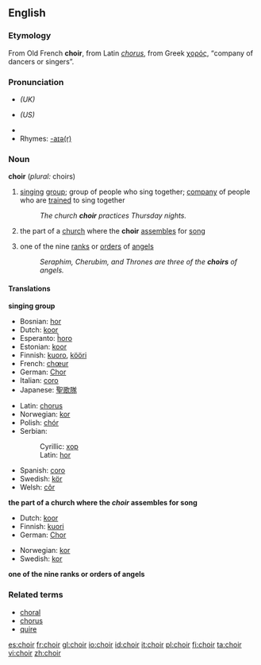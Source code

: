 {{wikipedia}}
==English==

===Etymology===
From Old French '''choir''', from Latin ''[[chorus]]'', from Greek [[χορός]], “company of dancers or singers”.

===Pronunciation===
*{{IPA|/kwaɪə(ɹ)/}} ''(UK)''
*{{IPA|/kwaɪɚ/}} ''(US)''
*{{audio|en-uk-choir.ogg|Audio (UK)}}
*Rhymes: [[Rhymes:English:-aɪə(r)|-aɪə(r)]]

===Noun===
'''choir''' (''plural:'' choirs)

# [[sing]]ing [[group]]; group of people who sing together; [[company]] of people who are [[train]]ed to sing together
#: ''The church '''choir''' practices Thursday nights.''
#the part of a [[church]] where the '''choir''' [[assemble]]s for [[song]]
# {{italbrac|Christian [[angelology]]}} one of the nine [[rank]]s or [[order]]s of [[angel]]s
#: ''Seraphim, Cherubim, and Thrones are three of the '''choirs''' of angels.''

====Translations====
'''singing group'''
{{top}}
*Bosnian: [[hor#Bosnian|hor]] {{m}}
*Dutch: [[koor]] {{n}}
*Esperanto: [[ĥoro]]
*Estonian: [[koor]]
*Finnish: [[kuoro]], [[kööri]] {{italbrac|colloquial}}
*French: [[chœur]] {{m}}
*German: [[Chor]] {{m}}
*Italian: [[coro#Italian|coro]] {{m}}
*Japanese: [[聖歌隊]]
{{mid}}
*Latin: [[chorus]] {{m}}
*Norwegian: [[kor]] {{c}}
*Polish: [[chór]] {{m}}
*Serbian:
*:Cyrillic: [[хор#Serbian|хор]] {{m}}
*:Latin: [[hor#Serbian|hor]] {{m}}
*Spanish: [[coro#Spanish|coro]] {{m}}
*Swedish: [[kör]] {{c}}
*Welsh: [[côr]]
{{bottom}}

'''the part of a church where the ''choir'' assembles for song'''
{{top}}
*Dutch: [[koor]] {{n}}
*Finnish: [[kuori]]
*German: [[Chor]] {{m}}
{{mid}}
*Norwegian: [[kor]] {{c}}
*Swedish: [[kor]] {{c}}
{{bottom}}

'''{{italbrac|Christian angelology}} one of the nine ranks or orders of angels'''
{{top}}
{{mid}}
{{bottom}}

===Related terms===
*[[choral]]
*[[chorus]]
*[[quire]]

[[es:choir]]
[[fr:choir]]
[[gl:choir]]
[[io:choir]]
[[id:choir]]
[[it:choir]]
[[pl:choir]]
[[fi:choir]]
[[ta:choir]]
[[vi:choir]]
[[zh:choir]]